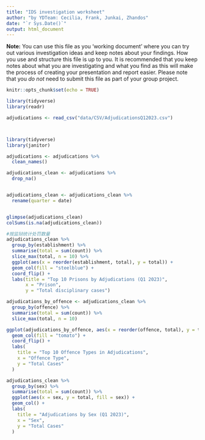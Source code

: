 ```yaml
---
title: "IDS investigation worksheet"
author: "by YDTeam: Cecilia, Frank, Junkai, Zhandos"
date: "`r Sys.Date()`"
output: html_document
---
```


**Note:** You can use this file as you 'working document' where you can try out various investigation ideas and keep notes about your findings. How you use and structure this file is up to you. It is recommended that you keep notes about what you are investigating and what you find as this will make the process of creating your presentation and report easier. Please note that you _do not_ need to submit this file as part of your group project.



```r
knitr::opts_chunk$set(echo = TRUE)
```


```r
library(tidyverse)
library(readr)

adjudications <- read_csv("data/CSV/AdjudicationsQ12023.csv")




```


```r
library(tidyverse)
library(janitor)

adjudications <- adjudications %>%
  clean_names()

adjudications_clean <- adjudications %>%
  drop_na()


adjudications_clean <- adjudications_clean %>%
  rename(quarter = date)


glimpse(adjudications_clean)
colSums(is.na(adjudications_clean))


```

```r
#按监狱统计处罚数量
adjudications_clean %>%
  group_by(establishment) %>%
  summarise(total = sum(count)) %>%
  slice_max(total, n = 10) %>%
  ggplot(aes(x = reorder(establishment, total), y = total)) +
  geom_col(fill = "steelblue") +
  coord_flip() +
  labs(title = "Top 10 Prisons by Adjudications (Q1 2023)",
       x = "Prison",
       y = "Total disciplinary cases")


```

```r
adjudications_by_offence <- adjudications_clean %>%
  group_by(offence) %>%
  summarise(total = sum(count)) %>%
  slice_max(total, n = 10)

ggplot(adjudications_by_offence, aes(x = reorder(offence, total), y = total)) +
  geom_col(fill = "tomato") +
  coord_flip() +
  labs(
    title = "Top 10 Offence Types in Adjudications",
    x = "Offence Type",
    y = "Total Cases"
  )

```

```r
adjudications_clean %>%
  group_by(sex) %>%
  summarise(total = sum(count)) %>%
  ggplot(aes(x = sex, y = total, fill = sex)) +
  geom_col() +
  labs(
    title = "Adjudications by Sex (Q1 2023)",
    x = "Sex",
    y = "Total Cases"
  )

```